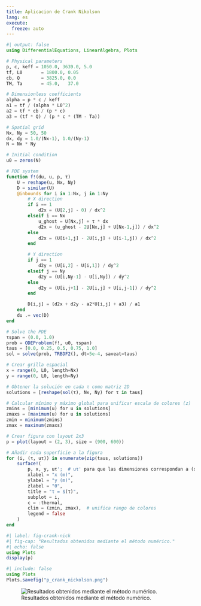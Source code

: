 ```yaml
---
title: Aplicacion de Crank Nikolson
lang: es
execute: 
  freeze: auto
---
```


```julia
#| output: false
using DifferentialEquations, LinearAlgebra, Plots

# Physical parameters
p, c, keff = 1050.0, 3639.0, 5.0
tf, L0       = 1800.0, 0.05
cb, Q        = 3825.0, 0.0
TM, Ta       = 45.0,   37.0

# Dimensionless coefficients
alpha = p * c / keff
a1 = tf / (alpha * L0^2)
a2 = tf * cb / (p * c)
a3 = (tf * Q) / (p * c * (TM - Ta))

# Spatial grid
Nx, Ny = 50, 50
dx, dy = 1.0/(Nx-1), 1.0/(Ny-1)
N = Nx * Ny

# Initial condition
u0 = zeros(N)

# PDE system
function f!(du, u, p, τ)
    U = reshape(u, Nx, Ny)
    D = similar(U)
    @inbounds for i in 1:Nx, j in 1:Ny
        # X direction
        if i == 1
            d2x = (U[2,j] - 0) / dx^2
        elseif i == Nx
            u_ghost = U[Nx,j] + τ * dx
            d2x = (u_ghost - 2U[Nx,j] + U[Nx-1,j]) / dx^2
        else
            d2x = (U[i+1,j] - 2U[i,j] + U[i-1,j]) / dx^2
        end

        # Y direction
        if j == 1
            d2y = (U[i,2] - U[i,1]) / dy^2
        elseif j == Ny
            d2y = (U[i,Ny-1] - U[i,Ny]) / dy^2
        else
            d2y = (U[i,j+1] - 2U[i,j] + U[i,j-1]) / dy^2
        end

        D[i,j] = (d2x + d2y - a2*U[i,j] + a3) / a1
    end
    du .= vec(D)
end

# Solve the PDE
τspan = (0.0, 1.0)
prob = ODEProblem(f!, u0, τspan)
taus = [0.0, 0.25, 0.5, 0.75, 1.0]
sol = solve(prob, TRBDF2(), dt=5e-4, saveat=taus)

# Crear grilla espacial
x = range(0, L0, length=Nx)
y = range(0, L0, length=Ny)

# Obtener la solución en cada τ como matriz 2D
solutions = [reshape(sol(τ), Nx, Ny) for τ in taus]

# Calcular mínimo y máximo global para unificar escala de colores (z)
zmins = [minimum(u) for u in solutions]
zmaxs = [maximum(u) for u in solutions]
zmin = minimum(zmins)
zmax = maximum(zmaxs)

# Crear figura con layout 2x3
p = plot(layout = (2, 3), size = (900, 600))

# Añadir cada superficie a la figura
for (i, (τ, uτ)) in enumerate(zip(taus, solutions))
    surface!(
        p, x, y, uτ';  # uτ' para que las dimensiones correspondan a (x, y)
        xlabel = "x (m)",
        ylabel = "y (m)",
        zlabel = "θ",
        title = "τ = $(τ)",
        subplot = i,
        c = :thermal,
        clim = (zmin, zmax),  # unifica rango de colores
        legend = false
    )
end

```

::: {.content-visible when-format="html"}
```julia
#| label: fig-crank-nick
#| fig-cap: "Resultados obtenidos mediante el método numérico."
#| echo: false
using Plots
display(p)
```
:::

::: {.content-visible when-format="pdf"}
```julia
#| include: false
using Plots
Plots.savefig("p_crank_nickolson.png")
```

![Resultados obtenidos mediante el método numérico.](/metodo-num_files/figure-pdf/fig-crank-nick-output-2.png){#fig-met-num fig-align="center"}
:::